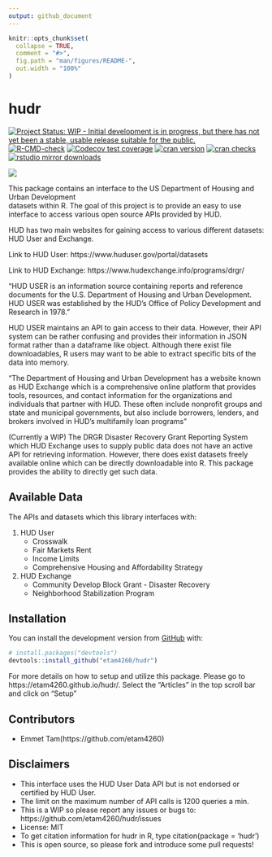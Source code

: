 ```yaml
---
output: github_document
---
```


<!-- README.md is generated from README.Rmd. Please edit that file -->

```r
knitr::opts_chunk$set(
  collapse = TRUE,
  comment = "#>",
  fig.path = "man/figures/README-",
  out.width = "100%"
)
```

# hudr
<!-- badges: start -->
[![Project Status: WIP - Initial development is in progress, but there has not yet been a stable, usable release suitable for the public.](https://www.repostatus.org/badges/latest/wip.svg)](https://www.repostatus.org/#wip)
[![R-CMD-check](https://github.com/etam4260/hudr/workflows/R-CMD-check/badge.svg)](https://github.com/etam4260/hudr/actions)
[![Codecov test coverage](https://codecov.io/gh/etam4260/hudr/branch/main/graph/badge.svg)](https://codecov.io/gh/etam4260/hudr?branch=main)
[![cran version](https://www.r-pkg.org/badges/version/hudr)](https://cran.r-project.org/package=hudr)
[![cran checks](https://cranchecks.info/badges/worst/hudr)](https://cranchecks.info/pkgs/hudr)
[![rstudio mirror downloads](https://cranlogs.r-pkg.org/badges/hudr?color=C9A115)](https://github.com/r-hub/cranlogs.app)
<!-- badges: end -->

![](https://github.com/etam4260/hudr/blob/main/man/figures/HUD.jpg?raw=true)

This package contains an interface to the US Department of Housing and Urban Development\
datasets within R. The goal of this project is to provide an easy to use interface
to access various open source APIs provided by HUD. 

HUD has two main websites for gaining access to various different datasets:
HUD User and Exchange.

Link to HUD User: https://www.huduser.gov/portal/datasets

Link to HUD Exchange: https://www.hudexchange.info/programs/drgr/

"HUD USER is an information source containing reports and reference documents for the U.S. Department of Housing and Urban Development. HUD USER was established by the HUD's Office of Policy Development and Research in 1978."

HUD USER maintains an API to gain access to their data. However, their API system can be rather confusing and provides their information in JSON format rather than a dataframe like object. Although there exist
file downloadables, R users may want to be able to extract specific bits of the data into memory.

"The Department of Housing and Urban Development has a website known as HUD Exchange
which is a comprehensive online platform that provides tools, resources, and contact information for the organizations and individuals that partner with HUD. These often include nonprofit groups and state and municipal governments, but also include borrowers, lenders, and brokers involved in HUD’s multifamily loan programs"

(Currently a WIP) The DRGR Disaster Recovery Grant Reporting System which HUD Exchange uses
to supply public data does not have an active API for retrieving information. 
However, there does exist datasets freely available online which can be directly downloadable into R. This package provides the ability to directly get such data.


## Available Data

The APIs and datasets which this library interfaces with:

1) HUD User
    * Crosswalk
    * Fair Markets Rent
    * Income Limits
    * Comprehensive Housing and Affordability Strategy

2) HUD Exchange
    * Community Develop Block Grant - Disaster Recovery
    * Neighborhood Stabilization Program

    
## Installation

You can install the development version from [GitHub](https://github.com/) with:

``` r
# install.packages("devtools")
devtools::install_github("etam4260/hudr")
```

For more details on how to setup and utilize this package. Please go to
https://etam4260.github.io/hudr/. Select the "Articles" in the top scroll bar 
and click on "Setup"


## Contributors

* Emmet Tam(https://github.com/etam4260)


## Disclaimers

* This interface uses the HUD User Data API but is not endorsed or certified by HUD User.
* The limit on the maximum number of API calls is 1200 queries a min.
* This is a WIP so please report any issues or bugs to: https://github.com/etam4260/hudr/issues
* License: MIT
* To get citation information for hudr in R, type citation(package = 'hudr')
* This is open source, so please fork and introduce some pull requests!
